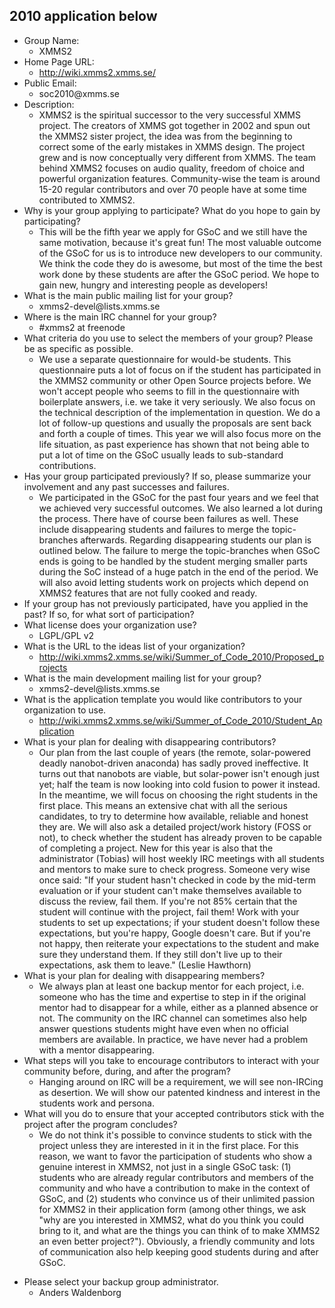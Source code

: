 == 2010 application below ==

*Group Name:
** XMMS2
*Home Page URL:
** http://wiki.xmms2.xmms.se/
*Public Email:
** soc2010@xmms.se
*Description:
** XMMS2 is the spiritual successor to the very successful XMMS project. The creators of XMMS got together in 2002 and spun out the XMMS2 sister project, the idea was from the beginning to correct some of the early mistakes in XMMS design. The project grew and is now conceptually very different from XMMS. The team behind XMMS2 focuses on audio quality, freedom of choice and powerful organization features. Community-wise the team is around 15-20 regular contributors and over 70 people have at some time contributed to XMMS2.
*Why is your group applying to participate? What do you hope to gain by participating?
** This will be the fifth year we apply for GSoC and we still have the same motivation, because it's great fun! The most valuable outcome of the GSoC for us is to introduce new developers to our community. We think the code they do is awesome, but most of the time the best work done by these students are after the GSoC period. We hope to gain new, hungry and interesting people as developers!
*What is the main public mailing list for your group?  
** xmms2-devel@lists.xmms.se
*Where is the main IRC channel for your group?
** #xmms2 at freenode
*What criteria do you use to select the members of your group? Please be as specific as possible.
** We use a separate questionnaire for would-be students. This questionnaire puts a lot of focus on if the student has participated in the XMMS2 community or other Open Source projects before. We won't accept people who seems to fill in the questionnaire with boilerplate answers, i.e. we take it very seriously. We also focus on the technical description of the implementation in question. We do a lot of follow-up questions and usually the proposals are sent back and forth a couple of times. This year we will also focus more on the life situation, as past experience has shown that not being able to put a lot of time on the GSoC usually leads to sub-standard contributions.
*Has your group participated previously? If so, please summarize your involvement and any past successes and failures.  
** We participated in the GSoC for the past four years and we feel that we achieved very successful outcomes. We also learned a lot during the process. There have of course been failures as well. These include disappearing students and failures to merge the topic-branches afterwards. Regarding disappearing students our plan is outlined below. The failure to merge the topic-branches when GSoC ends is going to be handled by the student merging smaller parts during the SoC instead of a huge patch in the end of the period. We will also avoid letting students work on projects which depend on XMMS2 features that are not fully cooked and ready.
*If your group has not previously participated, have you applied in the past? If so, for what sort of participation?
*What license does your organization use?
**LGPL/GPL v2
*What is the URL to the ideas list of your organization?
**http://wiki.xmms2.xmms.se/wiki/Summer_of_Code_2010/Proposed_projects
*What is the main development mailing list for your group?
** xmms2-devel@lists.xmms.se
*What is the application template you would like contributors to your organization to use.
**http://wiki.xmms2.xmms.se/wiki/Summer_of_Code_2010/Student_Application
*What is your plan for dealing with disappearing contributors?
** Our plan from the last couple of years (the remote, solar-powered deadly nanobot-driven anaconda) has sadly proved ineffective. It turns out that nanobots are viable, but solar-power isn't enough just yet; half the team is now looking into cold fusion to power it instead. In the meantime, we will focus on choosing the right students in the first place. This means an extensive chat with all the serious candidates, to try to determine how available, reliable and honest they are. We will also ask a detailed project/work history (FOSS or not), to check whether the student has already proven to be capable of completing a project. New for this year is also that the administrator (Tobias) will host weekly IRC meetings with all students and mentors to make sure to check progress. Someone very wise once said: "If your student hasn't checked in code by the mid-term evaluation or if your student can't make themselves available to discuss the review, fail them. If you're not 85% certain that the student will continue with the project, fail them! Work with your students to set up expectations; if your student doesn't follow these expectations, but you're happy, Google doesn't care. But if you're not happy, then reiterate your expectations to the student and make sure they understand them. If they still don't live up to their expectations, ask them to leave." (Leslie Hawthorn) 
*What is your plan for dealing with disappearing members?
** We always plan at least one backup mentor for each project, i.e. someone who has the time and expertise to step in if the original mentor had to disappear for a while, either as a planned absence or not. The community on the IRC channel can sometimes also help answer questions students might have even when no official members are available. In practice, we have never had a problem with a mentor disappearing.
*What steps will you take to encourage contributors to interact with your community before, during, and after the program?
** Hanging around on IRC will be a requirement, we will see non-IRCing as desertion. We will show our patented kindness and interest in the students work and persona.
*What will you do to ensure that your accepted contributors stick with the project after the program concludes?
** We do not think it's possible to convince students to stick with the project unless they are interested in it in the first place. For this reason, we want to favor the participation of students who show a genuine interest in XMMS2, not just in a single GSoC task: (1) students who are already regular contributors and members of the community and who have a contribution to make in the context of GSoC, and (2) students who convince us of their unlimited passion for XMMS2 in their application form (among other things, we ask "why are you interested in XMMS2, what do you think you could bring to it, and what are the things you can think of to make XMMS2 an even better project?"). Obviously, a friendly community and lots of communication also help keeping good students during and after GSoC. 

*Please select your backup group administrator.
** Anders Waldenborg
